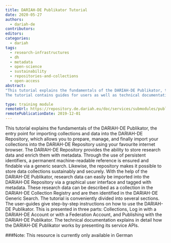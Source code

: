 ```yaml
---
title: DARIAH-DE Publikator Tutorial
date: 2020-05-27
authors:
  - dariah-de
contributors:
editors:
categories:
  - dariah
tags:
  - research-infrastructures
  - dh
  - metadata
  - open-science
  - sustainability
  - repositories-and-collections
  - open-access
abstract:
"This tutorial explains the fundamentals of the DARIAH-DE Publikator, the entry point for importing collections and research data into the DARIAH-DE Repository, which allows you to prepare, manage, and finally import your collections into the DARIAH-DE Repository using your favourite internet browser.
The tutorial contains guides for users as well as technical documentation. The user guides are  conveniently organized into three sections: Collections, Log in with a DARIAH-DE Account or with a Federation Account, and Publishing with the DARIAH-DE Publikator. Every section has examples to explain different aspects of the DARIAH-DE Publikator."

type: training module
remoteUrl: https://repository.de.dariah.eu/doc/services/submodules/publikator/docs/index.html
remotePublicationDate: 2019-12-01
---
```


This tutorial explains the fundamentals of the DARIAH-DE Publikator, the entry
point for importing collections and data into the DARIAH-DE Repository, which
allows you to prepare, manage, and finally import your collections into the
DARIAH-DE Repository using your favourite internet browser. The DARIAH-DE
Repository provides the ability to store research data and enrich them with
metadata. Through the use of persistent identifiers, a permanent
machine-readable reference is ensured and findable via a generic search.
Likewise, the repository makes it possible to store data collections sustainably
and securely. With the help of the DARIAH-DE Publikator, research data can
easily be imported into the DARIAH-DE Repository via a graphical user interface
and tagged with metadata. These research data can be described as a collection
in the DARIAH-DE Collection Registry and are then identified in the DARIAH-DE
Generic Search. The tutorial is conveniently divided into several sections. The
user-guides give step-by-step instructions on how to use the DARIAH-DE
Publikator. This is presented in three parts: Collections, Log in with a
DARIAH-DE Account or with a Federation Account, and Publishing with the
DARIAH-DE Publikator. The technical documentation explains in detail how the
DARIAH-DE Publikator works by presenting its service APIs.

###Note: This resource is currently only available in German

<CTA
  title="Interested in learning more?"
  subtitle="Go to the DARIAH-DE Publikator Tutorial"
  url="https://repository.de.dariah.eu/doc/services/submodules/publikator/docs/index.html"
/>
